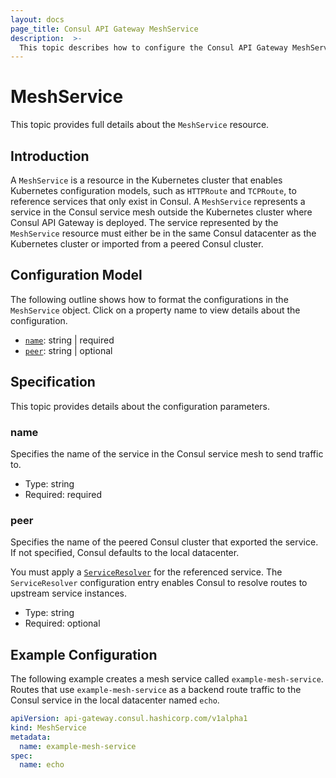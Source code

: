 ```yaml
---
layout: docs
page_title: Consul API Gateway MeshService
description:  >-
  This topic describes how to configure the Consul API Gateway MeshService object
---
```


# MeshService

This topic provides full details about the `MeshService` resource.

## Introduction

A `MeshService` is a resource in the Kubernetes cluster that enables Kubernetes configuration models, such as `HTTPRoute` and `TCPRoute`, to reference services that only exist in Consul.
A `MeshService` represents a service in the Consul service mesh outside the Kubernetes cluster where Consul API Gateway is deployed.
The service represented by the `MeshService` resource must either be in the same Consul datacenter as the Kubernetes cluster or imported from a peered Consul cluster.


## Configuration Model

The following outline shows how to format the configurations in the `MeshService` object. Click on a property name to view details about the configuration.

- [`name`](#name): string | required
- [`peer`](#peer): string | optional


## Specification

This topic provides details about the configuration parameters.

### name
Specifies the name of the service in the Consul service mesh to send traffic to.
- Type: string
- Required: required

### peer
Specifies the name of the peered Consul cluster that exported the service. If not specified, Consul defaults to the local datacenter.

You must apply a [`ServiceResolver`](/docs/connect/config-entries/service-resolver) for the referenced service. The `ServiceResolver` configuration entry enables Consul to resolve routes to upstream service instances.

- Type: string
- Required: optional

## Example Configuration

The following example creates a mesh service called `example-mesh-service`. Routes that use `example-mesh-service` as a backend route traffic to the Consul service in the local datacenter named `echo`.

<CodeBlockConfig filename="meshservice.yaml">

```yaml hideClipboard
apiVersion: api-gateway.consul.hashicorp.com/v1alpha1
kind: MeshService
metadata:
  name: example-mesh-service
spec:
  name: echo
```
</CodeBlockConfig>
